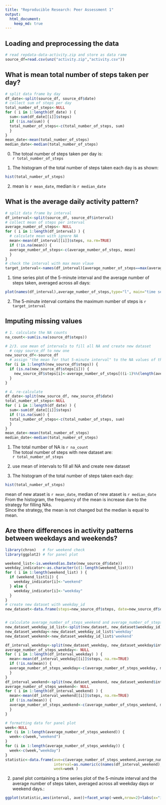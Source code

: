 ```yaml
---
title: "Reproducible Research: Peer Assessment 1"
output: 
  html_document:
    keep_md: true
---
```



## Loading and preprocessing the data

```r
# read repdata-data-activity.zip and store as data rame
source_df=read.csv(unz("activity.zip","activity.csv")) 
```

## What is mean total number of steps taken per day?

```r
# split data frame by day
df_date<-split(source_df, source_df$date)
# collect sum of steps per day
total_number_of_steps<-NULL
for ( i in 1:length(df_date) ) {
  sum<-sum(df_date[[i]]$steps)
  if (!is.na(sum)) {
  total_number_of_steps<-c(total_number_of_steps, sum)
  }
}
mean_date<-mean(total_number_of_steps)
median_date<-median(total_number_of_steps)
```
0. The totoal number of steps taken per day is:  
`r total_number_of_steps`
  
1. The histogram of the total number of steps taken each day is as shown:
```r
hist(total_number_of_steps)
```

2. mean is `r mean_date`, median is `r median_date`


## What is the average daily activity pattern?

```r
# split data frame by interval
df_interval<-split(source_df, source_df$interval)
# collect mean of steps per interval
average_number_of_steps<- NULL
for ( i in 1:length(df_interval) ) {
  # calculate mean with ignore NA
  mean<-mean(df_interval[[i]]$steps, na.rm=TRUE)
  if (!is.na(mean)) {
  average_number_of_steps<-c(average_number_of_steps, mean)
  }
}
# check the interval with max mean vlaue
target_interval<-names(df_interval)[average_number_of_steps==max(average_number_of_steps)]
```

1. time series plot of the 5-minute interval and the average number of steps taken, averaged across all days:  
```r
plot(names(df_interval),average_number_of_steps,type="l", main="time series plot", xlab="interval", ylab="average number of steps")
```
  
2. The 5-minute interval contains the maximum number of steps is `r target_interval`
  
## Imputing missing values

```r
# 1. calculate the NA counts
na_count<-sum(is.na(source_df$steps))

# 2/3. use mean of intervals to fill all NA and create new dataset
  # copy source_df to new one
new_source_df<-source_df
  # assign "the mean for that 5-minute interval" to the NA values of the interval
for (i in 1:length(new_source_df$steps)) {
  if (is.na(new_source_df$steps[i])) {
    new_source_df$steps[i]<-average_number_of_steps[((i-1)%%(length(average_number_of_steps)))+1]
  }
}

# 4. re-calculate
df_date<-split(new_source_df, new_source_df$date)
total_number_of_steps<-NULL
for ( i in 1:length(df_date) ) {
  sum<-sum(df_date[[i]]$steps)
  if (!is.na(sum)) {
  total_number_of_steps<-c(total_number_of_steps, sum)
  }
}
mean_date<-mean(total_number_of_steps)
median_date<-median(total_number_of_steps)
```
  
1. The total number of NA is `r na_count`  
The totoal number of steps with new dataset are:  
`r total_number_of_steps`
  
2. use mean of intervals to fill all NA and create new dataset  
4. The histogram of the total number of steps taken each day:
```r
hist(total_number_of_steps)
```

mean of new ataset is `r mean_date`, median of new ataset is `r median_date`  
From the histogram, the frequency of the mean is increase due to the strategy for filling NAs.  
Since the strategy, the mean is not changed but the median is equal to mean.  

## Are there differences in activity patterns between weekdays and weekends?

```r
library(chron)   # for weekend check
library(ggplot2) # for panel plot

weekend_list<-is.weekend(as.Date(new_source_df$date))
weekday_indicator<-as.character(c(1:length(weekend_list)))
for ( i in 1:length(weekend_list) ) {
  if (weekend_list[i]) {
    weekday_indicator[i]<-"weekend"
  } else {
    weekday_indicator[i]<-"weekday"
  }
}
# create new dataset with weekday_id
new_dataset<-data.frame(steps=new_source_df$steps, date=new_source_df$date,interval=new_source_df$interval,weekday_id=weekday_indicator)


# calculate average_number_of_steps_weekend and average_number_of_steps_weekday
new_dataset_weekday_id_list<-split(new_dataset, new_dataset$weekday_id)
new_dataset_weekday<-new_dataset_weekday_id_list$'weekday'
new_dataset_weekend<-new_dataset_weekday_id_list$'weekend'

df_interval_weekday<-split(new_dataset_weekday, new_dataset_weekday$interval)
average_number_of_steps_weekday<- NULL
for ( i in 1:length(df_interval_weekday) ) {
  mean<-mean(df_interval_weekday[[i]]$steps, na.rm=TRUE)
  if (!is.na(mean)) {
  average_number_of_steps_weekday<-c(average_number_of_steps_weekday, mean)
  }
}
df_interval_weekend<-split(new_dataset_weekend, new_dataset_weekend$interval)
average_number_of_steps_weekend<- NULL
for ( i in 1:length(df_interval_weekend) ) {
  mean<-mean(df_interval_weekend[[i]]$steps, na.rm=TRUE)
  if (!is.na(mean)) {
  average_number_of_steps_weekend<-c(average_number_of_steps_weekend, mean)
  }
}

# formatting data for panel plot
week<-NULL
for (i in 1:length(average_number_of_steps_weekend)) {
  week<-c(week,"weekend")
}
for (i in 1:length(average_number_of_steps_weekday)) {
  week<-c(week,"weekday")
}
statistic<-data.frame(ave=c(average_number_of_steps_weekend,average_number_of_steps_weekday),
                      interval=as.numeric(c(names(df_interval_weekend),names(df_interval_weekday))),
                      week=week )
```
  
2. panel plot containing a time series plot of the 5-minute interval and the average number of steps taken, averaged across all weekday days or weekend days.:  
```r
ggplot(statistic,aes(interval, ave))+facet_wrap(~week,nrow=2)+labs(x="interval", y="Number of steps")+geom_line()

```
